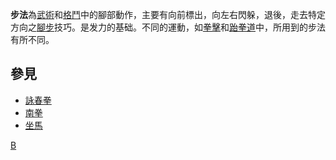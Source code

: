 {{Unreferenced |time=2011-11-14T05:56:15+00:00 }}
'''步法'''為[[武術|武術]]和[[格鬥|格鬥]]中的腳部動作，主要有向前標出，向左右閃躲，退後，走去特定方向之[[腳步|腳步]]技巧。是发力的基础。不同的運動，如[[拳擊|拳擊]]和[[跆拳道|跆拳道]]中，所用到的步法有所不同。

== 參見 ==
*[[詠春拳|詠春拳]]
*[[南拳|南拳]]
*[[坐馬|坐馬]]

{{武术小作品}}
[[Category:武術|B]]
